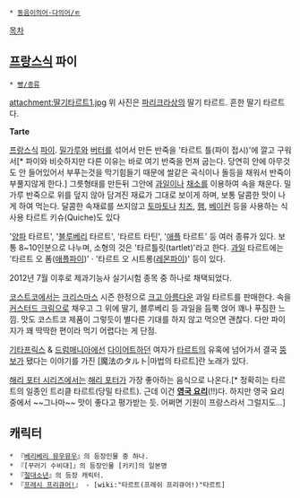  * [[동음이의어·다의어/ㅌ]]

[[목차]]
== [[프랑스]]식 파이 ==
 * [[빵/종류]]

attachment:딸기타르트1.jpg
위 사진은 [[파리크라상]]의 딸기 타르트. 흔한 딸기 타르트다.

'''Tarte'''

[[프랑스]]식 [[파이]]. [[밀가루]]와 [[버터]]를 섞어서 만든 반죽을 '타르트 틀(파이 접시)'에 깔고 구워서[* 파이와 비슷하지만 다른 이유는 바로 여기 반죽을 먼져 굽는다. 당연히 안에 아무것도 안 들어있어서 부푸는것을 막기힘들기 때문에 쌀같은 곡식이나 돌등을 채워서 반죽이 부풀지않게 한다.] 그릇형태를 만든뒤 그안에 [[과일]]이나 [[채소]]를 이용하여 속을 채운다. 밀가루 반죽으로 위를 덮지 않아 담겨진 재료가 그대로 보이게 하며, 보통 달콤한 맛이 나게 하여 먹는다.
달콤한 속재료를 쓰지않고 [[토마토]]나 [[치즈]], [[햄]], [[베이컨]] 등을 사용하는 식사용 타르트 키슈(Quiche)도 있다

'[[양파]] 타르트', '[[블루베리]] 타르트', '타르트 타틴', '[[애플]] 타르트' 등 여러 종류가 있다. 보통 8~10인분으로 나누며, 소형의 것은 '타르틀릿(tartlet)'라고 한다. [[과일]] 타르트에는 '타르트 오 폼([[애플파이]])' · '타르트 오 시트롱([[레몬파이]])' 등이 있다.

2012년 7월 이후로 제과기능사 실기시험 종목 중 하나로 채택되었다.

[[코스트코]]에서는 [[크리스마스]] 시즌 한정으로 [[크고 아름다운]] 과일 타르트를 판매한다. 속을 [[커스터드 크림]]으로 채우고 그 위에 딸기, 블루베리 등 과일을 듬뿍 얹어 꽤나 푸짐한 느낌. 맛도 코스트코 제품이 그렇듯이 별다른 기대를 하지 않고 먹으면 괜찮다. 다만 파이지가 꽤 딱딱한 편이라 먹기 어렵다는 게 단점.

[[기타프릭스]] & [[드럼매니아]]에선 [[다이어트]]하던 여자가 [[타르트]]의 유혹에 넘어가서 결국 [[뚱보]]가 됐다는 이야기를 가진 [魔法のタルト|마법의 타르트]란 노래가 있다.

[[해리 포터 시리즈]]에서는 [[해리 포터]]가 가장 좋아하는 음식으로 나온다.[* 정확히는 타르트의 일종인 트리클 타르트(당밀 타르트). 근데 이건 '''[[영국 요리]]'''(!!)다. 하지만 영국 요리 중에서 ~~그나마~~ 맛이 좋다고 평가받는 듯. 어쩌면 기원이 프랑스라서 그럴지도...]

== 캐릭터 ==
 * 『[[베리베리 뮤우뮤우]]』의 등장인물 중 하나.
 * 『[꾸러기 수비대]』의 등장인물 [키키]의 일본명
 * 『[[절대소년]]』의 등장 캐릭터.
 * 『[[프레시 프리큐어!]]』 - [wiki:"타르트(프레쉬 프리큐어!)"타르트]
